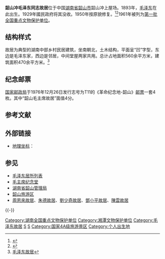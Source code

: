 {{文物保护单位
|级别 = 全国
|图片 = Ssmaoresi.jpg
|名称 = 韶山冲毛泽东同志故居
|编号 = 1-4
|分类 = 革命遗址及革命纪念建筑物
|时代 = 1893年
|所在 = [[湖南省|湖南省]][[韶山市|韶山市]]
|登录 = 1961年
}}

'''韶山冲毛泽东同志故居'''位于中国[[湖南省|湖南省]][[韶山市|韶山市]]韶山冲上屋场。1893年，[[毛泽东|毛泽东]]在此出生。1929年國民政府将其没收。1950年按原貌修复。<ref>{{cite web |url = http://culture.people.com.cn/n/2013/0713/c1013-22187293.html |title = 领袖故里 山水有情 |accessdate = 2013-07-13 |publisher = 人民网 |work =  |language = zh-cn |archive-date = 2013-12-24 |archive-url = https://web.archive.org/web/20131224095423/http://culture.people.com.cn/n/2013/0713/c1013-22187293.html |dead-url = no }}</ref><ref name="fish">{{cite web|url =http://news.xinhuanet.com/politics/2012-04/26/c_123038440.htm|title =韶山毛泽东故居门匾的几次变迁(图)|accessdate =2012-04-26|publisher =新华网|work =|language =zh-hans|deadurl =yes|archiveurl =https://web.archive.org/web/20120429045618/http://news.xinhuanet.com/politics/2012-04/26/c_123038440.htm|archivedate =2012-04-29}}</ref>1961年被列为[[第一批全国重点文物保护单位|第一批全国重点文物保护单位]]。

== 结构样式 ==
故居为典型的湖南中部乡村民居建筑，坐南朝北，土木结构，平面呈“凹”字型，东边是毛泽东家，西边是邻居，中间堂屋两家共用。总计占地面积560余平方米，建筑面积470余平方米。<ref>[http://www.517shaoshan.com/NewsShow.aspx?nid=61 毛泽东故居]</ref>

{{Gallery
|width = 300
|height = 
|lines = 1
|File:Shaoshan 01.JPG|远景
|File:Shaoshan 06.JPG|近景
|File:The former residence of Mao Zedong 1.jpg|毛泽东邻居家的土屋
|File:The former residence of Mao Zedong 6.jpg|毛泽东家的晒谷坪
|File:The former residence of Mao Zedong 4.jpg|邓小平手书的牌匾
|File:Shaoshan 08.JPG|正厅
|File:Shaoshan 09.JPG|厨房
|File:Shaoshan 10.JPG|毛泽东卧室
}}

== 纪念邮票 ==
[[国家邮政局|国家邮政局]]于1976年12月26日发行志号为T11的《革命纪念地-韶山》[[邮票|邮票]]一套4枚。其中“韶山毛主席故居”面值4分。

== 参考文献 ==
{{Reflist|30em}}

== 外部链接 ==
{{Commons category|Former Residence of Mao Zedong (Shaoshan)}}
* [[地理坐标|地理坐标]]：{{coord|27|54|41.95|N|112|29|22.46|E|type:landmark_region:CHN|display=inline,title}}

== 参见 ==
{{Portal box|湖南|中国建筑|中华民国|中华人民共和国|中国文化遗产}}
* [[毛泽东居所列表|毛泽东居所列表]]
* [[毛主席纪念堂|毛主席纪念堂]]
* [[湖南省韶山管理局|湖南省韶山管理局]]
* [[韶山旅游区|韶山旅游区]]
* [[周恩來故居|周恩來故居]]、[[朱德故居|朱德故居]]、[[劉少奇故居|劉少奇故居]]、[[鄧小平故居|鄧小平故居]]、[[陳雲故居|陳雲故居]]

{{-}}
{{湖南全国重点文物保护单位}}
{{毛泽东}}
{{国家一级博物馆}}
[[Category:湖南全国重点文物保护单位|Category:湖南全国重点文物保护单位]]
[[Category:湘潭文物保护单位|Category:湘潭文物保护单位]]
[[Category:毛泽东故居|Category:毛泽东故居]]
[[Category:湘潭名人故居|S]]
[[Category:韶山市|S]]
[[Category:国家4A级旅游景区|Category:国家4A级旅游景区]]
[[Category:个人出生地|Category:个人出生地]]